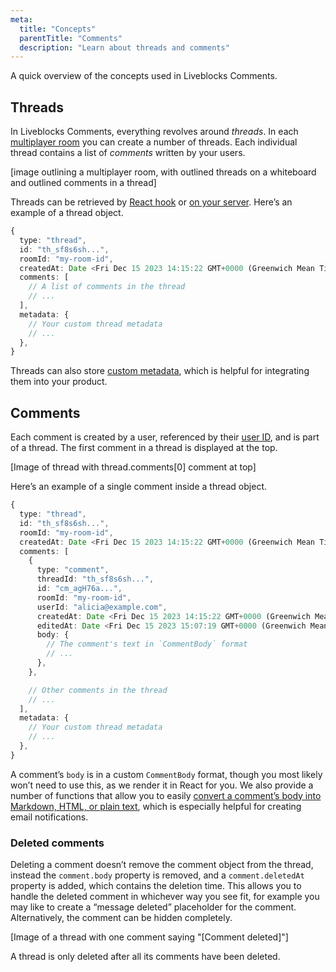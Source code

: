 ```yaml
---
meta:
  title: "Concepts"
  parentTitle: "Comments"
  description: "Learn about threads and comments"
---
```


A quick overview of the concepts used in Liveblocks Comments.

## Threads

In Liveblocks Comments, everything revolves around _threads_. In each
[multiplayer room](/docs/concepts/how-liveblocks-works#Rooms) you can create a
number of threads. Each individual thread contains a list of _comments_ written
by your users.

[image outlining a multiplayer room, with outlined threads on a whiteboard and
outlined comments in a thread]

Threads can be retrieved by
[React hook](/docs/products/comments/hooks#threads-hook) or
[on your server](/docs/api-reference/liveblocks-node#get-rooms-roomId-threads).
Here’s an example of a thread object.

```ts
{
  type: "thread",
  id: "th_sf8s6sh...",
  roomId: "my-room-id",
  createdAt: Date <Fri Dec 15 2023 14:15:22 GMT+0000 (Greenwich Mean Time)>,
  comments: [
    // A list of comments in the thread
    // ...
  ],
  metadata: {
    // Your custom thread metadata
    // ...
  },
}
```

Threads can also store [custom metadata](/docs/products/comments/metadata),
which is helpful for integrating them into your product.

## Comments

Each comment is created by a user, referenced by their
[user ID](/docs/products/comments/users-and-mentions), and is part of a thread.
The first comment in a thread is displayed at the top.

[Image of thread with thread.comments[0] comment at top]

Here’s an example of a single comment inside a thread object.

```ts highlight="7-19"
{
  type: "thread",
  id: "th_sf8s6sh...",
  roomId: "my-room-id",
  createdAt: Date <Fri Dec 15 2023 14:15:22 GMT+0000 (Greenwich Mean Time)>,
  comments: [
    {
      type: "comment",
      threadId: "th_sf8s6sh...",
      id: "cm_agH76a...",
      roomId: "my-room-id",
      userId: "alicia@example.com",
      createdAt: Date <Fri Dec 15 2023 14:15:22 GMT+0000 (Greenwich Mean Time)>,
      editedAt: Date <Fri Dec 15 2023 15:07:19 GMT+0000 (Greenwich Mean Time)>,
      body: {
        // The comment's text in `CommentBody` format
        // ...
      },
    },

    // Other comments in the thread
    // ...
  ],
  metadata: {
    // Your custom thread metadata
    // ...
  },
}
```

A comment’s `body` is in a custom `CommentBody` format, though you most likely
won’t need to use this, as we render it in React for you. We also provide a
number of functions that allow you to easily
[convert a comment’s body into Markdown, HTML, or plain text](/docs/api-reference/liveblocks-node#stringify-comment-body),
which is especially helpful for creating email notifications.

### Deleted comments

Deleting a comment doesn’t remove the comment object from the thread, instead
the `comment.body` property is removed, and a `comment.deletedAt` property is
added, which contains the deletion time. This allows you to handle the deleted
comment in whichever way you see fit, for example you may like to create a
“message deleted” placeholder for the comment. Alternatively, the comment can be
hidden completely.

[Image of a thread with one comment saying "[Comment deleted]"]

A thread is only deleted after all its comments have been deleted.

